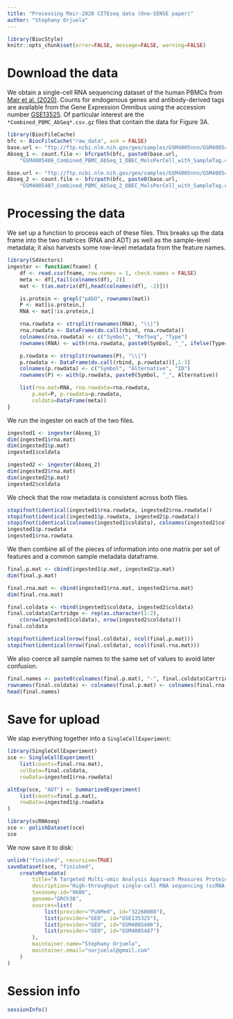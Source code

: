 ```yaml
---
title: "Processing Mair-2020 CITEseq data (One-SENSE paper)"
author: "Stephany Orjuela"
---
```


```r
library(BiocStyle)
knitr::opts_chunk$set(error=FALSE, message=FALSE, warning=FALSE)
```

# Download the data

We obtain a single-cell RNA sequencing dataset of the human PBMCs from [Mair et al. (2020)](https://doi.org/10.1016/j.celrep.2020.03.063).
Counts for endogenous genes and antibody-derived tags are available from the Gene Expression Omnibus
using the accession number [GSE13525](https://www.ncbi.nlm.nih.gov/geo/query/acc.cgi?acc=GSE135325).
Of particular interest are the `*Combined_PBMC_AbSeq*.csv.gz` files that contain the data for Figure 3A.

```r
library(BiocFileCache)
bfc <- BiocFileCache("raw_data", ask = FALSE)
base.url <- "ftp://ftp.ncbi.nlm.nih.gov/geo/samples/GSM4005nnn/GSM4005486/suppl/"
Abseq_1 <- count.file <- bfcrpath(bfc, paste0(base.url,
    "GSM4005486_Combined_PBMC_AbSeq_1_DBEC_MolsPerCell_with_SampleTag.csv.gz"))

base.url <- "ftp://ftp.ncbi.nlm.nih.gov/geo/samples/GSM4005nnn/GSM4005487/suppl/"
Abseq_2 <- count.file <- bfcrpath(bfc, paste0(base.url,
    "GSM4005487_Combined_PBMC_AbSeq_2_DBEC_MolsPerCell_with_SampleTag.csv.gz"))
```

# Processing the data

We set up a function to process each of these files.
This breaks up the data frame into the two matrices (RNA and ADT) as well as the sample-level metadata;
it also harvests some row-level metadata from the feature names.

```r
library(S4Vectors)
ingester <- function(fname) {
    df <- read.csv(fname, row.names = 1, check.names = FALSE)
    meta <- df[,tail(colnames(df), 2)]
    mat <- t(as.matrix(df[,head(colnames(df), -2)]))

    is.protein <- grepl("pAbO", rownames(mat))
    P <- mat[is.protein,]
    RNA <- mat[!is.protein,]

    rna.rowdata <- strsplit(rownames(RNA), "\\|")
    rna.rowdata <- DataFrame(do.call(rbind, rna.rowdata))
    colnames(rna.rowdata) <- c("Symbol", "RefSeq", "Type")
    rownames(RNA) <- with(rna.rowdata, paste0(Symbol, "_", ifelse(Type=="PolyA_1", Type, "RNA")))

    p.rowdata <- strsplit(rownames(P), "\\|")
    p.rowdata <- DataFrame(do.call(rbind, p.rowdata))[,1:3]
    colnames(p.rowdata) <- c("Symbol", "Alternative", "ID")
    rownames(P) <- with(p.rowdata, paste0(Symbol, "_", Alternative))

    list(rna.mat=RNA, rna.rowdata=rna.rowdata, 
        p.mat=P, p.rowdata=p.rowdata, 
        coldata=DataFrame(meta))
}
```

We run the ingester on each of the two files.

```r
ingested1 <- ingester(Abseq_1)
dim(ingested1$rna.mat)
dim(ingested1$p.mat)
ingested1$coldata

ingested2 <- ingester(Abseq_2)
dim(ingested2$rna.mat)
dim(ingested2$p.mat)
ingested2$coldata
```

We check that the row metadata is consistent across both files.

```r
stopifnot(identical(ingested1$rna.rowdata, ingested2$rna.rowdata))
stopifnot(identical(ingested1$p.rowdata, ingested2$p.rowdata))
stopifnot(identical(colnames(ingested1$coldata), colnames(ingested2$coldata)))
ingested1$p.rowdata
ingested1$rna.rowdata
```

We then combine all of the pieces of information into one matrix per set of features and a common sample metadata dataframe.

```r
final.p.mat <- cbind(ingested1$p.mat, ingested2$p.mat)
dim(final.p.mat)

final.rna.mat <- cbind(ingested1$rna.mat, ingested2$rna.mat)
dim(final.rna.mat)

final.coldata <- rbind(ingested1$coldata, ingested2$coldata)
final.coldata$Cartridge <- rep(as.character(1:2), 
    c(nrow(ingested1$coldata), nrow(ingested2$coldata)))
final.coldata

stopifnot(identical(nrow(final.coldata), ncol(final.p.mat)))
stopifnot(identical(nrow(final.coldata), ncol(final.rna.mat)))
```

We also coerce all sample names to the same set of values to avoid later confusion.

```r
final.names <- paste0(colnames(final.p.mat), "-", final.coldata$Cartridge)
rownames(final.coldata) <- colnames(final.p.mat) <- colnames(final.rna.mat) <- final.names
head(final.names)
```

# Save for upload
 
We slap everything together into a `SingleCellExperiment`:

```r
library(SingleCellExperiment)
sce <- SingleCellExperiment(
    list(counts=final.rna.mat), 
    colData=final.coldata, 
    rowData=ingested1$rna.rowdata)

altExp(sce, "ADT") <- SummarizedExperiment(
    list(counts=final.p.mat),
    rowData=ingested1$p.rowdata
)

library(scRNAseq)
sce <- polishDataset(sce)
sce
```

We now save it to disk:

```r
unlink("finished", recursive=TRUE)
saveDataset(sce, "finished",
    createMetadata(
        title="A Targeted Multi-omic Analysis Approach Measures Protein Expression and Low-Abundance Transcripts on the Single-Cell Level",
        description="High-throughput single-cell RNA sequencing (scRNA-seq) has become a frequently used tool to assess immune cell heterogeneity. Recently, the combined measurement of RNA and protein expression was developed, commonly known as cellular indexing of transcriptomes and epitopes by sequencing (CITE-seq). Acquisition of protein expression data along with transcriptome data resolves some of the limitations inherent to only assessing transcripts but also nearly doubles the sequencing read depth required per single cell. Furthermore, there is still a paucity of analysis tools to visualize combined transcript-protein datasets. Here, we describe a targeted transcriptomics approach that combines an analysis of over 400 genes with simultaneous measurement of over 40 proteins on 2 × 104 cells in a single experiment. This targeted approach requires only about one-tenth of the read depth compared to a whole-transcriptome approach while retaining high sensitivity for low abundance transcripts. To analyze these multi-omic datasets, we adapted one-dimensional soli expression by nonlinear stochastic embedding (One-SENSE) for intuitive visualization of protein-transcript relationships on a single-cell level.",
        taxonomy.id="9606",
        genome="GRCh38",
        sources=list(
            list(provider="PubMed", id="32268080"),
            list(provider="GEO", id="GSE135325"),
            list(provider="GEO", id="GSM4005486"),
            list(provider="GEO", id="GSM4005487")
        ),
        maintainer.name="Stephany Orjuela",
        maintainer.email="sorjuelal@gmail.com"
    )
)
```

# Session info

```r
sessionInfo()
```
